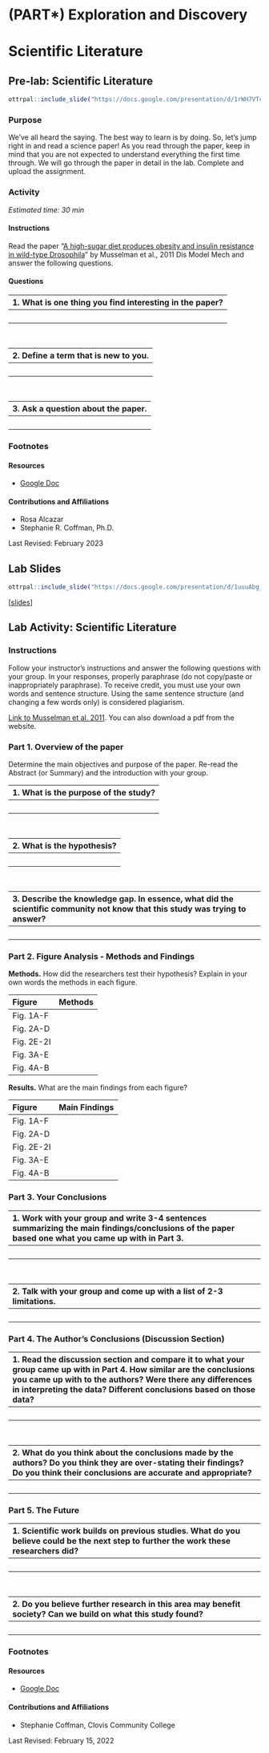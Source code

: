 # (PART\*) Exploration and Discovery {-}

# Scientific Literature

## Pre-lab: Scientific Literature

```r
ottrpal::include_slide("https://docs.google.com/presentation/d/1rWH7VTcPV1juH0E9NI-X6evMIKzgn1MQKlf_CRzT73w/edit#slide=id.g1f83ffdfb86_0_52")
```

### Purpose

We've all heard the saying. The best way to learn is by doing. So, let's jump right in and read a science paper! As you read through the paper, keep in mind that you are not expected to understand everything the first time through. We will go through the paper in detail in the lab. Complete and upload the assignment.

### Activity

*Estimated time: 30 min*

#### Instructions

Read the paper "[A high-sugar diet produces obesity and insulin resistance in wild-type Drosophila](https://pubmed.gov/21719444)" by Musselman et al., 2011 Dis Model Mech and answer the following questions.

#### Questions

| 1. What is one thing you find interesting in the paper? |
|:-|
| <br> |

<br>

| 2. Define a term that is new to you. |
|:-|
| <br> |

<br>

| 3. Ask a question about the paper. |
|:-|
| <br> |

### Footnotes

#### Resources

- [Google Doc](https://docs.google.com/document/d/18RAb-RTWGhJTpHL-WdVHHQtaRbHs18bB)

#### Contributions and Affiliations

- Rosa Alcazar
- Stephanie R. Coffman, Ph.D.

Last Revised: February 2023

## Lab Slides {#lab-slides-scientific-literature}

```r
ottrpal::include_slide("https://docs.google.com/presentation/d/1uuuAbg_rcfCVohaVrrxfUfszwTDqigzg34qEWfTNeR0/edit#slide=id.g35f391192_00")
```

[[slides](https://docs.google.com/presentation/d/1uuuAbg_rcfCVohaVrrxfUfszwTDqigzg34qEWfTNeR0)]

## Lab Activity: Scientific Literature

### Instructions

Follow your instructor’s instructions  and answer the following questions with your group. In your responses, properly paraphrase (do not copy/paste or inappropriately paraphrase).  To receive credit, you must use your own words and sentence structure.  Using the same sentence structure (and changing a few words only) is considered plagiarism.

[Link to Musselman et al. 2011](https://journals.biologists.com/dmm/article/4/6/842/3157/A-high-sugar-diet-produces-obesity-and-insulin). You can also download a pdf from the website.

### Part 1. Overview of the paper

Determine the main objectives and purpose of the paper.  Re-read the Abstract (or Summary) and the introduction with your group.

| 1. What is the purpose of the study? |
|:-|
| <br> |

<br>

| 2. What is the hypothesis? |
|:-|
| <br> |

<br>

| 3. Describe the knowledge gap. In essence, what did the scientific community not know that this study was trying to answer? |
|:-|
| <br> |

### Part 2. Figure Analysis - Methods and Findings

**Methods.** How did the researchers test their hypothesis? Explain in your own words the methods in each figure.

| Figure | Methods |
|:-|:-|
| Fig. 1A-F | |
| Fig. 2A-D | |
| Fig. 2E-2I | |
| Fig. 3A-E | |
| Fig. 4A-B | |

**Results.** What are the main findings from each figure?

| Figure | Main Findings |
|:-|:-|
| Fig. 1A-F | |
| Fig. 2A-D | |
| Fig. 2E-2I | |
| Fig. 3A-E | |
| Fig. 4A-B | |

### Part 3.  Your Conclusions

| 1. Work with your group and write 3-4 sentences summarizing the main findings/conclusions of the paper based one what you came up with in Part 3. |
|:-|
| <br> |

<br>

| 2. Talk with your group and come up with a list of 2-3 limitations. |
|:-|
| <br> |

### Part 4. The Author’s Conclusions (Discussion Section)

| 1. Read the discussion section and compare it to what your group came up with in Part 4. How similar are the conclusions you came up with to the authors? Were there any differences in interpreting the data? Different conclusions based on those data? |
|:-|
| <br> |

<br>

| 2. What do you think about the conclusions made by the authors? Do you think they are over-stating their findings? Do you think their conclusions are accurate and appropriate? |
|:-|
| <br> |

### Part 5. The Future

| 1. Scientific work builds on previous studies. What do you believe could be the next step to further the work these researchers did? |
|:-|
| <br> |

<br>

| 2. Do you believe further research in this area may benefit society? Can we build on what this study found? |
|:-|
| <br> |

### Footnotes

#### Resources

- [Google Doc](https://docs.google.com/document/d/1QmuNMHKiHRGXohS0P9Pojc3zBvUZDG8L)

#### Contributions and Affiliations

- Stephanie Coffman, Clovis Community College

Last Revised: February 15, 2022
